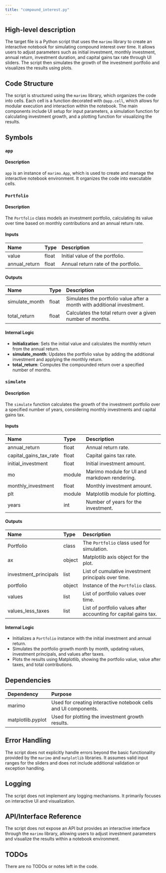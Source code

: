 ```yaml
---
title: "compound_interest.py"
---
```


## High-level description

The target file is a Python script that uses the `marimo` library to create an interactive notebook for simulating compound interest over time. It allows users to adjust parameters such as initial investment, monthly investment, annual return, investment duration, and capital gains tax rate through UI sliders. The script then simulates the growth of the investment portfolio and visualizes the results using plots.

## Code Structure

The script is structured using the `marimo` library, which organizes the code into cells. Each cell is a function decorated with `@app.cell`, which allows for modular execution and interaction within the notebook. The main components include UI setup for input parameters, a simulation function for calculating investment growth, and a plotting function for visualizing the results.

## Symbols

### `app`
#### Description
`app` is an instance of `marimo.App`, which is used to create and manage the interactive notebook environment. It organizes the code into executable cells.

### `Portfolio`
#### Description
The `Portfolio` class models an investment portfolio, calculating its value over time based on monthly contributions and an annual return rate.

#### Inputs
| Name | Type | Description |
|:-----|:-----|:------------|
| value | float | Initial value of the portfolio. |
| annual_return | float | Annual return rate of the portfolio. |

#### Outputs
| Name | Type | Description |
|:-----|:-----|:------------|
| simulate_month | float | Simulates the portfolio value after a month with additional investment. |
| total_return | float | Calculates the total return over a given number of months. |

#### Internal Logic
- **Initialization**: Sets the initial value and calculates the monthly return from the annual return.
- **simulate_month**: Updates the portfolio value by adding the additional investment and applying the monthly return.
- **total_return**: Computes the compounded return over a specified number of months.

### `simulate`
#### Description
The `simulate` function calculates the growth of the investment portfolio over a specified number of years, considering monthly investments and capital gains tax.

#### Inputs
| Name | Type | Description |
|:-----|:-----|:------------|
| annual_return | float | Annual return rate. |
| capital_gains_tax_rate | float | Capital gains tax rate. |
| initial_investment | float | Initial investment amount. |
| mo | module | Marimo module for UI and markdown rendering. |
| monthly_investment | float | Monthly investment amount. |
| plt | module | Matplotlib module for plotting. |
| years | int | Number of years for the investment. |

#### Outputs
| Name | Type | Description |
|:-----|:-----|:------------|
| Portfolio | class | The `Portfolio` class used for simulation. |
| ax | object | Matplotlib axis object for the plot. |
| investment_principals | list | List of cumulative investment principals over time. |
| portfolio | object | Instance of the `Portfolio` class. |
| values | list | List of portfolio values over time. |
| values_less_taxes | list | List of portfolio values after accounting for capital gains tax. |

#### Internal Logic
- Initializes a `Portfolio` instance with the initial investment and annual return.
- Simulates the portfolio growth month by month, updating values, investment principals, and values after taxes.
- Plots the results using Matplotlib, showing the portfolio value, value after taxes, and total contributions.

## Dependencies

| Dependency | Purpose |
|:-----------|:--------|
| marimo | Used for creating interactive notebook cells and UI components. |
| matplotlib.pyplot | Used for plotting the investment growth results. |

## Error Handling

The script does not explicitly handle errors beyond the basic functionality provided by the `marimo` and `matplotlib` libraries. It assumes valid input ranges for the sliders and does not include additional validation or exception handling.

## Logging

The script does not implement any logging mechanisms. It primarily focuses on interactive UI and visualization.

## API/Interface Reference

The script does not expose an API but provides an interactive interface through the `marimo` library, allowing users to adjust investment parameters and visualize the results within a notebook environment.

## TODOs

There are no TODOs or notes left in the code.